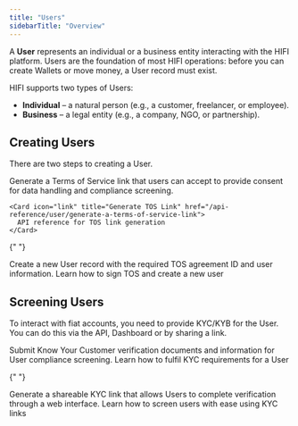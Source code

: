 ```yaml
---
title: "Users"
sidebarTitle: "Overview"
---
```


A **User** represents an individual or a business entity interacting with the HIFI platform.
Users are the foundation of most HIFI operations: before you can create Wallets or move money, a User record must exist.

HIFI supports two types of Users:

- **Individual** – a natural person (e.g., a customer, freelancer, or employee).
- **Business** – a legal entity (e.g., a company, NGO, or partnership).

## Creating Users

There are two steps to creating a User.

<AccordionGroup>
  <Accordion title="Sign TOS">
    Generate a Terms of Service link that users can accept to provide consent for data handling and compliance screening.
    
    <Card icon="link" title="Generate TOS Link" href="/api-reference/user/generate-a-terms-of-service-link">
      API reference for TOS link generation
    </Card>
  </Accordion>

{" "}

<Accordion title="Create User">
  Create a new User record with the required TOS agreement ID and user
  information.
  <Card icon="code" title="Create a user" href="/guides/screen/create-a-user">
    Learn how to sign TOS and create a new user
  </Card>
</Accordion>

</AccordionGroup>

## Screening Users

To interact with fiat accounts, you need to provide KYC/KYB for the User. You can do this via the API, Dashboard or by sharing a link.

<AccordionGroup>

<Accordion title="Submit KYC">
  Submit Know Your Customer verification documents and information for User
  compliance screening.
  <Card icon="code" title="Submit KYC" href="/guides/screen/submit-kyc">
    Learn how to fulfil KYC requirements for a User
  </Card>
</Accordion>

{" "}

<Accordion title="Share KYC Link">
  Generate a shareable KYC link that allows Users to complete verification
  through a web interface.
  <Card icon="link" title="Use KYC Link" href="/guides/screen/use-kyc-link">
    Learn how to screen users with ease using KYC links
  </Card>
</Accordion>

</AccordionGroup>

